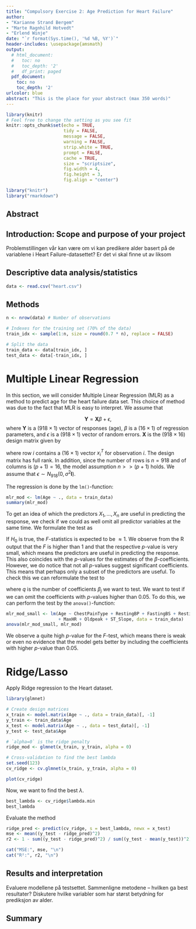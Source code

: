 ```yaml
---
title: "Compulsory Exercise 2: Age Prediction for Heart Failure"
author:
- "Karianne Strand Bergem"
- "Marte Ragnhild Hotvedt"
- "Erlend Winje"
date: "`r format(Sys.time(), '%d %B, %Y')`"
header-includes: \usepackage{amsmath}
output:
  # html_document:
  #   toc: no
  #   toc_depth: '2'
  #   df_print: paged
  pdf_document:
    toc: no
    toc_depth: '2'
urlcolor: blue
abstract: "This is the place for your abstract (max 350 words)"
---
```

  
```r
library(knitr)
# Feel free to change the setting as you see fit
knitr::opts_chunk$set(echo = TRUE,
                      tidy = FALSE,
                      message = FALSE,
                      warning = FALSE,
                      strip.white = TRUE,
                      prompt = FALSE,
                      cache = TRUE,
                      size = "scriptsize",
                      fig.width = 4,
                      fig.height = 3,
                      fig.align = "center")

```

```r
library("knitr")
library("rmarkdown")
```

<!--  Etc (load all packages needed). -->

## Abstract


## Introduction: Scope and purpose of your project
Problemstillingen vår kan være om vi kan predikere alder basert på de variablene i Heart Failure-datasettet? Er det vi skal finne ut av liksom


## Descriptive data analysis/statistics
```r
data <- read.csv("heart.csv")
```



## Methods
```r
n <- nrow(data) # Number of observations

# Indexes for the training set (70% of the data)
train_idx <- sample(1:n, size = round(0.7 * n), replace = FALSE)

# Split the data
train_data <- data[train_idx, ]
test_data <- data[-train_idx, ]
```

# Multiple Linear Regression

In this section, we will consider Multiple Linear Regression (MLR) as a method to predict age for the heart failure data set. This choice of method was due to the fact that MLR is easy to interpret. We assume that 

$$\mathbf{Y} = \mathbf{X}\beta + \epsilon,$$
where $\mathbf{Y}$ is a $(918 \times 1)$ vector of responses (age), $\beta$ is a $(16 \times 1)$ of regression parameters, and $\epsilon$ is a $(918 \times 1)$ vector of random errors. $\mathbf{X}$ is the $(918 \times 16)$ design matrix given by

\begin{equation*}
\mathbf{X} = \begin{bmatrix}
1 & x_{1,1} & \dots & x_{1, 11} \\
1 & x_{2,1} & \dots & x_{2, 11} \\
\vdots & \dots & \dots & \vdots \\
1 & x_{918,1} & \dots & x_{918, 11} \\
\end{bmatrix},
\end{equation*}

where row $i$ contains a $(16 \times 1)$ vector $x^T_i$ for observation $i$. The design matrix has full rank. In addition, since the number of rows is $n = 918$ and of columns is $(p+1) = 16$, the model assumption $n >> (p+1)$ holds. We assume that $\epsilon \sim N_{918}(0, \sigma^2\mathbf{I})$.

The regression is done by the $\texttt{lm()}$-function:

```r
mlr_mod <- lm(Age ~ ., data = train_data)
summary(mlr_mod)
```

To get an idea of which the predictors $X_1, \dots, X_n$ are useful in predicting the response, we check if we could as well omit all predictor variables at the same time. We formulate the test as 

\begin{align*}
H_0: \beta_1 = \beta_2 & = \dots = \beta_p = 0  \\
&\text{vs.} \\
H_1: \text{at least } & \text{one } \beta_j \text{ is non-zero.} 
\end{align*}

If $H_0$ is true, the $F$-statistics is expected to be $\approx 1$. We observe from the R output that the $F$ is higher than $1$ and that the respective $p$-value is very small, which means the predictors are useful in predicting the response. This also coincides with the $p$-values for the estimates of the $\beta$-coefficients. However, we do notice that not all $p$-values suggest significant coefficients. This means that perhaps only a subset of the predictors are useful. To check this we can reformulate the test to 

\begin{align*}
H_0: \beta_1 = \beta_2 & = \dots = \beta_q = 0  \\
&\text{vs.} \\
H_1: \text{at least } & \text{one } \beta_j \text{ is non-zero,} 
\end{align*}

where $q$ is the number of coefficients $\beta_j$ we want to test. We want to test if we can omit the coefficients with $p$-values higher than $0.05$. To do this, we can perform the test by the $\texttt{anova()}$-function:

```r
mlr_mod_small <- lm(Age ~ ChestPainType + RestingBP + FastingBS + RestingECG 
                    + MaxHR + Oldpeak + ST_Slope, data = train_data)
anova(mlr_mod_small, mlr_mod)
```
We observe a quite high $p$-value for the $F$-test, which means there is weak or even no evidence that the model gets better by including the coefficients with higher $p$-value than $0.05$. 

# Ridge/Lasso
Apply Ridge regression to the Heart dataset.
```r
library(glmnet)

# Create design matrices
x_train <- model.matrix(Age ~ ., data = train_data)[, -1]
y_train <- train_data$Age
x_test <- model.matrix(Age ~ ., data = test_data)[, -1]
y_test <- test_data$Age

# `alpha=0` is the ridge penalty
ridge_mod <- glmnet(x_train, y_train, alpha = 0)

# Cross-validation to find the best lambda
set.seed(123)
cv_ridge <- cv.glmnet(x_train, y_train, alpha = 0)

plot(cv_ridge)
```
Now, we want to find the best $\lambda$.
```r
best_lambda <- cv_ridge$lambda.min
best_lambda
```
Evaluate the method
```r
ridge_pred <- predict(cv_ridge, s = best_lambda, newx = x_test)
mse <- mean((y_test - ridge_pred)^2)
r2 <- 1 - sum((y_test - ridge_pred)^2) / sum((y_test - mean(y_test))^2)

cat("MSE:", mse, "\n")
cat("R²:", r2, "\n")
```

## Results and interpretation
Evaluere modellene på testsettet.
Sammenligne metodene – hvilken ga best resultater?
Diskutere hvilke variabler som har størst betydning for prediksjon av alder.


## Summary